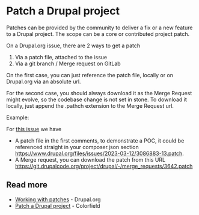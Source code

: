 # Patch a Drupal project

Patches can be provided by the community to deliver a fix or a new feature to a Drupal project.
The scope can be a core or contributed project patch.

On a Drupal.org issue, there are 2 ways to get a patch
1. Via a patch file, attached to the issue
2. Via a git branch / Merge request on GitLab

On the first case, you can just reference the patch file, locally or on Drupal.org via an absolute url.

For the second case, you should always download it as the Merge Request might evolve, so the codebase change is not set 
in stone. To download it locally, just append the .pathch extension to the Merge Request url.

Example: 

For [this issue](https://www.drupal.org/project/drupal/issues/3086883) we have
- A patch file in the first comments, to demonstrate a POC, it could be referenced straight in your composer.json section https://www.drupal.org/files/issues/2023-03-12/3086883-13.patch.
- A Merge request, you can download the patch from this URL https://git.drupalcode.org/project/drupal/-/merge_requests/3642.patch

## Read more

- [Working with patches](https://www.drupal.org/docs/develop/git/using-git-to-contribute-to-drupal/working-with-patches) - Drupal.org
- [Patch a Drupal project](https://colorfield.dev/blog/patch-drupal-project) - Colorfield

